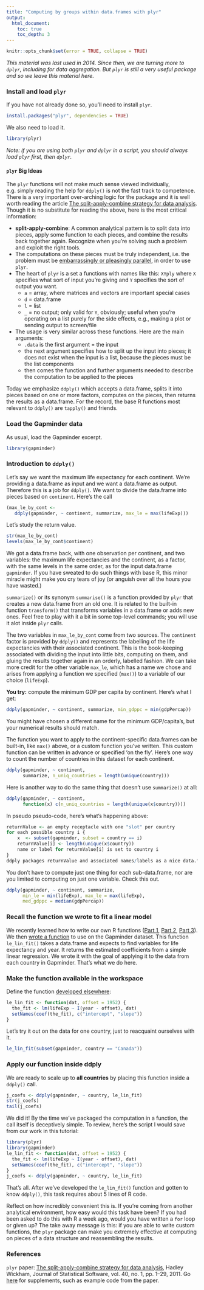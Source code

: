 ```yaml
---
title: "Computing by groups within data.frames with plyr"
output:
  html_document:
    toc: true
    toc_depth: 3
---
```


```r
knitr::opts_chunk$set(error = TRUE, collapse = TRUE)
```

*This material was last used in 2014. Since then, we are turning more to `dplyr`, including for data aggregation. But `plyr` is still a very useful package and so we leave this material here.*

### Install and load `plyr`

If you have not already done so, you'll need to install `plyr`.

```r
install.packages("plyr", dependencies = TRUE)
```

We also need to load it.

```r
library(plyr)
```

*Note: if you are using both `plyr` and `dplyr` in a script, you should always load `plyr` first, then `dplyr`.*

#### `plyr` Big Ideas

The `plyr` functions will not make much sense viewed individually, e.g. simply reading the help for `ddply()` is not the fast track to competence. There is a very important over-arching logic for the package and it is well worth reading the article [The split-apply-combine strategy for data analysis](http://www.jstatsoft.org/v40/i01/paper). Though it is no substitute for reading the above, here is the most critical information:

  * __split-apply-combine__: A common analytical pattern is to split data into pieces, apply some function to each pieces, and combine the results back together again. Recognize when you're solving such a problem and exploit the right tools.
  * The computations on these pieces must be truly independent, i.e. the problem must be [embarrassingly or pleasingly parallel](http://en.wikipedia.org/wiki/Embarrassingly_parallel), in order to use `plyr`.
  * The heart of `plyr` is a set a functions with names like this: `XYply` where `X` specifies what sort of input you're giving and `Y` specifies the sort of output you want.
    - `a` = array, where matrices and vectors are important special cases
    - `d` = data.frame
    - `l` = list
    - `_` = no output; only valid for `Y`, obviously; useful when you're operating on a list purely for the side effects, e.g., making a plot or sending output to screen/file
  * The usage is very similar across these functions. Here are the main arguments:
    - `.data` is the first argument = the input
    - the next argument specifies how to split up the input into pieces; it does not exist when the input is a list, because the pieces must be the list components
    - then comes the function and further arguments needed to describe the computation to be applied to the pieces
   
Today we emphasize `ddply()` which accepts a data.frame, splits it into pieces based on one or more factors, computes on the pieces, then returns the results as a data.frame. For the record, the base R functions most relevant to `ddply()` are `tapply()` and friends.

### Load the Gapminder data

As usual, load the Gapminder excerpt.

```r
library(gapminder)
```

### Introduction to `ddply()`

Let's say we want the maximum life expectancy for each continent. We're providing a data.frame as input and we want a data.frame as output. Therefore this is a job for `ddply()`. We want to divide the data.frame into pieces based on `continent`. Here's the call

```r
(max_le_by_cont <-
   ddply(gapminder, ~ continent, summarize, max_le = max(lifeExp)))
```

Let's study the return value.

```r
str(max_le_by_cont)
levels(max_le_by_cont$continent)
```

We got a data.frame back, with one observation per continent, and two variables: the maximum life expectancies and the continent, as a factor, with the same levels in the same order, as for the input data.frame `gapminder`. If you have sweated to do such things with base R, this minor miracle might make you cry tears of joy (or anguish over all the hours you have wasted.)

`summarize()` or its synonym `summarise()` is a function provided by `plyr` that creates a new data.frame from an old one. It is related to the built-in function `transform()` that transforms variables in a data.frame or adds new ones. Feel free to play with it a bit in some top-level commands; you will use it alot inside `plyr` calls.

The two variables in `max_le_by_cont` come from two sources. The `continent` factor is provided by `ddply()` and represents the labelling of the life expectancies with their associated continent. This is the book-keeping associated with dividing the input into little bits, computing on them, and gluing the results together again in an orderly, labelled fashion. We can take more credit for the other variable `max_le`, which has a name we chose and arises from applying a function we specified (`max()`) to a variable of our choice (`lifeExp`).

**You try:** compute the minimum GDP per capita by continent. Here's what I get:

```r
ddply(gapminder, ~ continent, summarize, min_gdppc = min(gdpPercap))
```

You might have chosen a different name for the minimum GDP/capita's, but your numerical results should match.

The function you want to apply to the continent-specific data.frames can be built-in, like `max()` above, or a custom function you've written. This custom function can be written in advance or specified 'on the fly'. Here's one way to count the number of countries in this dataset for each continent.

```r
ddply(gapminder, ~ continent,
      summarize, n_uniq_countries = length(unique(country)))
```

Here is another way to do the same thing that doesn't use `summarize()` at all:

```r
ddply(gapminder, ~ continent,
      function(x) c(n_uniq_countries = length(unique(x$country))))
```

In pseudo pseudo-code, here's what's happening above:

```r
returnValue <- an empty receptacle with one "slot" per country
for each possible country i {
    x  <- subset(gapminder, subset = country == i)
    returnValue[i] <- length(unique(x$country))
    name or label for returnValue[i] is set to country i
}
ddply packages returnValue and associated names/labels as a nice data.frame
```

You don't have to compute just one thing for each sub-data.frame, nor are you limited to computing on just one variable. Check this out.

```r
ddply(gapminder, ~ continent, summarize,
      min_le = min(lifeExp), max_le = max(lifeExp),
      med_gdppc = median(gdpPercap))
```

### Recall the function we wrote to fit a linear model

We recently learned how to write our own R functions ([Part 1](block011_write-your-own-function-01.html), [Part 2](block011_write-your-own-function-02.html), [Part 3](block011_write-your-own-function-03.html)). We then [wrote a function](block012_function-regress-lifeexp-on-year.html) to use on the Gapminder dataset. This function `le_lin_fit()` takes a data.frame and expects to find variables for life expectancy and year. It returns the estimated coefficients from a simple linear regression. We wrote it with the goal of applying it to the data from each country in Gapminder. That's what we do here.

### Make the function available in the workspace

Define the function [developed elsewhere](block012_function-regress-lifeexp-on-year.html):

```r
le_lin_fit <- function(dat, offset = 1952) {
  the_fit <- lm(lifeExp ~ I(year - offset), dat)
  setNames(coef(the_fit), c("intercept", "slope"))
}
```

Let's try it out on the data for one country, just to reacquaint ourselves with it.

```r
le_lin_fit(subset(gapminder, country == "Canada"))
```

### Apply our function inside ddply

We are ready to scale up to __all countries__ by placing this function inside a `ddply()` call.

```r
j_coefs <- ddply(gapminder, ~ country, le_lin_fit)
str(j_coefs)
tail(j_coefs)
```

We did it! By the time we've packaged the computation in a function, the call itself is deceptively simple. To review, here's the script I would save from our work in this tutorial:

```r
library(plyr)
library(gapminder)
le_lin_fit <- function(dat, offset = 1952) {
  the_fit <- lm(lifeExp ~ I(year - offset), dat)
  setNames(coef(the_fit), c("intercept", "slope"))
}
j_coefs <- ddply(gapminder, ~ country, le_lin_fit)
```

That's all. After we've developed the `le_lin_fit()` function and gotten to know `ddply()`, this task requires about 5 lines of R code.

Reflect on how incredibly convenient this is. If you're coming from another analytical environment, how easy would this task have been? If you had been asked to do this with R a week ago, would you have written a `for` loop or given up? The take away message is this: if you are able to write custom functions, the `plyr` package can make you extremely effective at computing on pieces of a data structure and reassembling the results.

### References

`plyr` paper: [The split-apply-combine strategy for data analysis](http://www.jstatsoft.org/v40/i01/paper), Hadley Wickham, Journal of Statistical Software, vol. 40, no. 1, pp. 1–29, 2011. Go [here](http://www.jstatsoft.org/v40/i01/) for supplements, such as example code from the paper.

<!-- not refreshed in 2014
### Q & A

Student: How do you pass more than one argument for a function into `ddply()`? The main example that we used in class was this:

```r
(yearMin <- min(gapminder$year))
jFun <- function(x) {
    estCoefs <- coef(lm(lifeExp ~ I(year - yearMin), x))
    names(estCoefs) <- c("intercept", "slope")
    return(estCoefs)
}
j_coefs <- ddply(gapminder, ~country, jFun)
head(j_coefs)
```

and `jFun` only requires one argument, `x`. What if it had more than one argument?

Answer: Let's imagine that the shift for the year covariate is an argument instead of a previously-assigned variable `yearMin`. Here's how it would work.

```r
jFunTwoArgs <- function(x, cvShift = 0) {
  estCoefs <- coef(lm(lifeExp ~ I(year - cvShift), x))
  names(estCoefs) <- c("intercept", "slope")
  return(estCoefs)
  }
```

Since I've assigned `cvShift =` a default value of zero, we can get coefficients where the intercept corresponds to the year A.D. 0 with this simple call:

```r
j_coefsSilly <- ddply(gapminder, ~ country, jFunTwoArgs)
head(j_coefsSilly)
```

We are getting the same estimated slopes but the silly year 0 intercepts we've seen before. Let's use the `cvShift =` argument to resolve this.

```r
j_coefsSane <- ddply(gapminder, ~ country, jFunTwoArgs, cvShift = 1952)
head(j_coefsSane)
```

We're back to our usual estimated intercepts, which reflect life expectancy in 1952. Of course hard-wiring 1952 is not a great idea, so here's probably our best code yet:

```r
j_coefsBest <- ddply(gapminder, ~ country, jFunTwoArgs, cvShift = min(gapminder$year))
head(j_coefsBest)
```
-->
